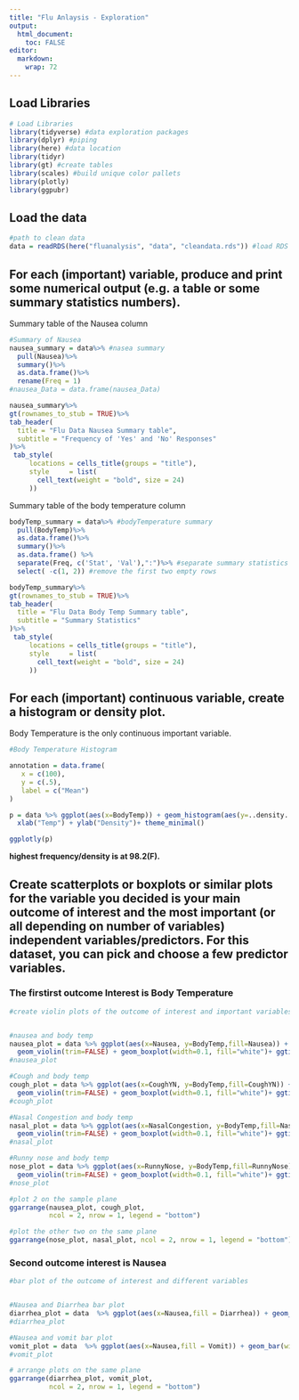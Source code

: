 ```yaml
---
title: "Flu Anlaysis - Exploration"
output:
  html_document:
    toc: FALSE
editor: 
  markdown: 
    wrap: 72
---
```


## Load Libraries

```r
# Load Libraries
library(tidyverse) #data exploration packages
library(dplyr) #piping
library(here) #data location
library(tidyr)
library(gt) #create tables 
library(scales) #build unique color pallets
library(plotly)
library(ggpubr)

```

## Load the data

```r
#path to clean data
data = readRDS(here("fluanalysis", "data", "cleandata.rds")) #load RDS file
```

## For each (important) variable, produce and print some numerical output (e.g. a table or some summary statistics numbers).

Summary table of the Nausea column

```r
#Summary of Nausea
nausea_summary = data%>% #nasea summary
  pull(Nausea)%>%
  summary()%>%
  as.data.frame()%>%
  rename(Freq = 1)
#nausea_Data = data.frame(nausea_Data)

nausea_summary%>%
gt(rownames_to_stub = TRUE)%>%
tab_header(
  title = "Flu Data Nausea Summary table",
  subtitle = "Frequency of 'Yes' and 'No' Responses"
)%>% 
 tab_style(
     locations = cells_title(groups = "title"),
     style     = list(
       cell_text(weight = "bold", size = 24)
     ))
```

Summary table of the body temperature column

```r
bodyTemp_summary = data%>% #bodyTemperature summary
  pull(BodyTemp)%>%
  as.data.frame()%>%
  summary()%>%
  as.data.frame() %>% 
  separate(Freq, c('Stat', 'Val'),":")%>% #separate summary statistics at ":"
  select( -c(1, 2)) #remove the first two empty rows

bodyTemp_summary%>%
gt(rownames_to_stub = TRUE)%>%
tab_header(
  title = "Flu Data Body Temp Summary table",
  subtitle = "Summary Statistics"
)%>% 
 tab_style(
     locations = cells_title(groups = "title"),
     style     = list(
       cell_text(weight = "bold", size = 24)
     ))

```

## For each (important) continuous variable, create a histogram or density plot.

Body Temperature is the only continuous important variable.

```r
#Body Temperature Histogram

annotation = data.frame(
   x = c(100),
   y = c(.5),
   label = c("Mean")
)

p = data %>% ggplot(aes(x=BodyTemp)) + geom_histogram(aes(y=..density..), binwidth=0.2,color="black", fill="gray") + geom_density(alpha=.2,fill="#FF6666") + geom_vline(aes(xintercept=mean(BodyTemp)),color="red", linetype="dashed", size=1) + geom_segment(aes(x = 99.8, y = .5, xend = 99, yend = .5), arrow = arrow(length = unit(0.5, "cm"))) + annotate("text", x=100.1, y=0.5, label ="Mean")+ ggtitle("Body Temperature Density") +
  xlab("Temp") + ylab("Density")+ theme_minimal()

ggplotly(p)
```

**highest frequency/density is at 98.2(F).**


## Create scatterplots or boxplots or similar plots for the variable you decided is your main outcome of interest and the most important (or all depending on number of variables) independent variables/predictors. For this dataset, you can pick and choose a few predictor variables.

### The firstirst outcome Interest  is Body Temperature

```r
#create violin plots of the outcome of interest and important variables.


#nausea and body temp
nausea_plot = data %>% ggplot(aes(x=Nausea, y=BodyTemp,fill=Nausea)) + 
  geom_violin(trim=FALSE) + geom_boxplot(width=0.1, fill="white")+ ggtitle("Body Temp and Nausea")+scale_fill_brewer(palette="Dark2")+theme_minimal()
#nausea_plot

#Cough and body temp
cough_plot = data %>% ggplot(aes(x=CoughYN, y=BodyTemp,fill=CoughYN)) + 
  geom_violin(trim=FALSE) + geom_boxplot(width=0.1, fill="white")+ ggtitle("Body Temp and Cough")+scale_fill_brewer(palette="Dark2")+theme_minimal()
#cough_plot

#Nasal Congestion and body temp
nasal_plot = data %>% ggplot(aes(x=NasalCongestion, y=BodyTemp,fill=NasalCongestion)) + 
  geom_violin(trim=FALSE) + geom_boxplot(width=0.1, fill="white")+ ggtitle("Body Temp and Congestion")+scale_fill_brewer(palette="Dark2")+theme_minimal()
#nasal_plot

#Runny nose and body temp
nose_plot = data %>% ggplot(aes(x=RunnyNose, y=BodyTemp,fill=RunnyNose)) + 
  geom_violin(trim=FALSE) + geom_boxplot(width=0.1, fill="white")+ ggtitle("Body Temp and Runny Nose")+scale_fill_brewer(palette="Dark2")+theme_minimal()
#nose_plot
```

```r
#plot 2 on the sample plane
ggarrange(nausea_plot, cough_plot,
          ncol = 2, nrow = 1, legend = "bottom")
```

```r
#plot the other two on the same plane
ggarrange(nose_plot, nasal_plot, ncol = 2, nrow = 1, legend = "bottom")
```

### Second outcome interest is Nausea

```r
#bar plot of the outcome of interest and different variables


#Nausea and Diarrhea bar plot
diarrhea_plot = data  %>% ggplot(aes(x=Nausea,fill = Diarrhea)) + geom_bar(width=0.5) + ggtitle("Nausea and Diarrhea")+scale_fill_brewer(palette="Dark2")+theme_minimal()
#diarrhea_plot

#Nausea and vomit bar plot
vomit_plot = data  %>% ggplot(aes(x=Nausea,fill = Vomit)) + geom_bar(width=0.5) + ggtitle("Nausea and Vomit")+scale_fill_brewer(palette="Dark2") +theme_minimal()
#vomit_plot
```

```r
# arrange plots on the same plane
ggarrange(diarrhea_plot, vomit_plot,
          ncol = 2, nrow = 1, legend = "bottom")
```
